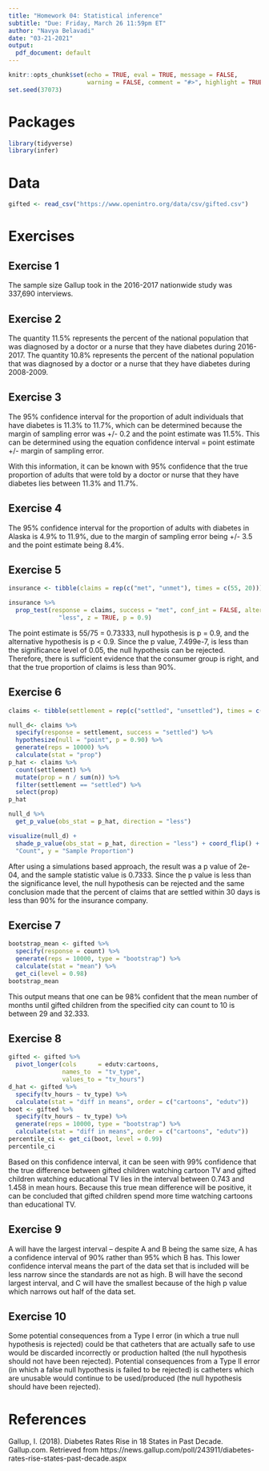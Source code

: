 ```yaml
---
title: "Homework 04: Statistical inference"
subtitle: "Due: Friday, March 26 11:59pm ET"
author: "Navya Belavadi"
date: "03-21-2021"
output:
  pdf_document: default
---
```


```r
knitr::opts_chunk$set(echo = TRUE, eval = TRUE, message = FALSE, 
                      warning = FALSE, comment = "#>", highlight = TRUE)
set.seed(37073)
```

# Packages

```r
library(tidyverse)
library(infer)
```

# Data

```r
gifted <- read_csv("https://www.openintro.org/data/csv/gifted.csv")
```

# Exercises

## Exercise 1
The sample size Gallup took in the 2016-2017 nationwide study was 337,690 
interviews.

## Exercise 2
The quantity 11.5% represents the percent of the national population that was 
diagnosed by a doctor or a nurse that they have diabetes during 2016-2017. The 
quantity 10.8% represents the percent of the national population that was 
diagnosed by a doctor or a nurse that they have diabetes during 2008-2009.

## Exercise 3
The 95% confidence interval for the proportion of adult individuals that have 
diabetes is 11.3% to 11.7%, which can be determined because the margin of 
sampling error was +/- 0.2 and the point estimate was 11.5%. This can be 
determined using the equation confidence interval = point estimate +/- margin of
sampling error. 

With this information, it can be known with 95% confidence that the true 
proportion of adults that were told by a doctor or nurse that they have diabetes
lies between 11.3% and 11.7%. 

## Exercise 4
The 95% confidence interval for the proportion of adults with diabetes in Alaska
is 4.9% to 11.9%, due to the margin of sampling error being +/- 3.5 and the 
point estimate being 8.4%.

## Exercise 5
```r
insurance <- tibble(claims = rep(c("met", "unmet"), times = c(55, 20)))

insurance %>%
  prop_test(response = claims, success = "met", conf_int = FALSE, alternative = 
              "less", z = TRUE, p = 0.9)
```

The point estimate is 55/75 = 0.73333, null hypothesis is p = 0.9, and the 
alternative hypothesis is p < 0.9. Since the p value, 7.499e-7, is less than the
significance level of 0.05, the null hypothesis can be rejected. Therefore, 
there is sufficient evidence that the consumer group is right, and that the true
proportion of claims is less than 90%.

## Exercise 6
```r
claims <- tibble(settlement = rep(c("settled", "unsettled"), times = c(55,20)))

null_d<- claims %>%
  specify(response = settlement, success = "settled") %>%
  hypothesize(null = "point", p = 0.90) %>%
  generate(reps = 10000) %>%
  calculate(stat = "prop")
p_hat <- claims %>%
  count(settlement) %>%
  mutate(prop = n / sum(n)) %>%
  filter(settlement == "settled") %>%
  select(prop)
p_hat

null_d %>%
  get_p_value(obs_stat = p_hat, direction = "less")
```
```r
visualize(null_d) +
  shade_p_value(obs_stat = p_hat, direction = "less") + coord_flip() + labs(y = 
  "Count", y = "Sample Proportion")
```
After using a simulations based approach, the result was a p value of 2e-04, and
the sample statistic value is 0.7333. Since the p value is less than the 
significance level, the null hypothesis can be rejected and the same conclusion 
made that the percent of claims that are settled within 30 days is less than 90%
for the insurance company.

## Exercise 7
```r
bootstrap_mean <- gifted %>%
  specify(response = count) %>%
  generate(reps = 10000, type = "bootstrap") %>%
  calculate(stat = "mean") %>%
  get_ci(level = 0.98)
bootstrap_mean
```
This output means that one can be 98% confident that the mean number of months 
until gifted children from the specified city can count to 10 is between 29 and 
32.333. 

## Exercise 8

```r
gifted <- gifted %>% 
  pivot_longer(cols      = edutv:cartoons, 
               names_to  = "tv_type", 
               values_to = "tv_hours")
d_hat <- gifted %>%
  specify(tv_hours ~ tv_type) %>%
  calculate(stat = "diff in means", order = c("cartoons", "edutv"))
boot <- gifted %>%
  specify(tv_hours ~ tv_type) %>%
  generate(reps = 10000, type = "bootstrap") %>%
  calculate(stat = "diff in means", order = c("cartoons", "edutv"))
percentile_ci <- get_ci(boot, level = 0.99)
percentile_ci
```
Based on this confidence interval, it can be seen with 99% confidence that the 
true difference between gifted children watching cartoon TV and gifted children 
watching educational TV lies in the interval between 0.743 and 1.458 in mean 
hours. Because this true mean difference will be positive, it can be concluded 
that gifted children spend more time watching cartoons than educational TV. 


## Exercise 9
A will have the largest interval -- despite A and B being the same size, A has a
confidence interval of 90% rather than 95% which B has. This lower confidence 
interval means the part of the data set that is included will be less narrow 
since the standards are not as high. B will have the second largest interval, 
and C will have the smallest because of the high p value which narrows out half 
of the data set.

## Exercise 10
Some potential consequences from a Type I error (in which a true null hypothesis
is rejected) could be that catheters that are actually safe to use would be 
discarded incorrectly or production halted (the null hypothesis should not have 
been rejected). Potential consequences from a Type II error (in which a false 
null hypothesis is failed to be rejected) is catheters which are unusable would 
continue to be used/produced (the null hypothesis should have been rejected). 

# References

Gallup, I. (2018). Diabetes Rates Rise in 18 States in Past Decade. 
Gallup.com. Retrieved from 
https://news.gallup.com/poll/243911/diabetes-rates-rise-states-past-decade.aspx
